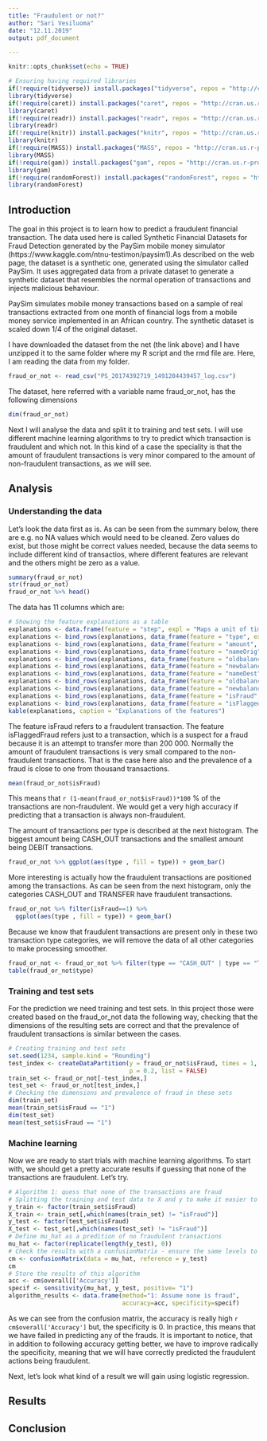 ```yaml
---
title: "Fraudulent or not?"
author: "Sari Vesiluoma"
date: "12.11.2019"
output: pdf_document

---
```


```r
knitr::opts_chunk$set(echo = TRUE)
```

```r
# Ensuring having required libraries
if(!require(tidyverse)) install.packages("tidyverse", repos = "http://cran.us.r-project.org")
library(tidyverse)
if(!require(caret)) install.packages("caret", repos = "http://cran.us.r-project.org")
library(caret)
if(!require(readr)) install.packages("readr", repos = "http://cran.us.r-project.org")
library(readr)
if(!require(knitr)) install.packages("knitr", repos = "http://cran.us.r-project.org")
library(knitr)
if(!require(MASS)) install.packages("MASS", repos = "http://cran.us.r-project.org")
library(MASS)
if(!require(gam)) install.packages("gam", repos = "http://cran.us.r-project.org")
library(gam)
if(!require(randomForest)) install.packages("randomForest", repos = "http://cran.us.r-project.org")
library(randomForest)
```

## Introduction

The goal in this project is to learn how to predict a fraudulent financial transaction. The data used here is called Synthetic Financial Datasets for Fraud Detection generated by the PaySim mobile money simulator (https://www.kaggle.com/ntnu-testimon/paysim1).As described on the web page, the dataset is a synthetic one, generated using the simulator called PaySim. It uses aggregated data from a private dataset to generate a synthetic dataset that resembles the normal operation of transactions and injects malicious behaviour. 

PaySim simulates mobile money transactions based on a sample of real transactions extracted from one month of financial logs from a mobile money service implemented in an African country. The synthetic dataset is scaled down 1/4 of the original dataset.

I have downloaded the dataset from the net (the link above) and I have unzipped it to the same folder where my R script and the rmd file are. Here, I am reading the data from my folder. 
```r
fraud_or_not <- read_csv("PS_20174392719_1491204439457_log.csv")
```

The dataset, here referred with a variable name fraud_or_not, has the following dimensions

```r
dim(fraud_or_not)
```

Next I will analyse the data and split it to training and test sets. I will use different machine learning algorithms to try to predict which transaction is fraudulent and which not. In this kind of a case the speciality is that the amount of fraudulent transactions is very minor compared to the amount of non-fraudulent transactions, as we will see. 


## Analysis
### Understanding the data

Let's look the data first as is. As can be seen from the summary below, there are e.g. no NA values which would need to be cleaned. Zero values do exist, but those might be correct values needed, because the data seems to include different kind of transactios, where different features are relevant and the others might be zero as a value.

```r
summary(fraud_or_not)
str(fraud_or_not)
fraud_or_not %>% head()
```

The data has 11 columns which are:

```r
# Showing the feature explanations as a table
explanations <- data.frame(feature = "step", expl = "Maps a unit of time in the real world. 1 step is 1 hour of time. Total steps 744 (30 days simulation).")
explanations <- bind_rows(explanations, data_frame(feature = "type", expl = "CASH-IN, CASH-OUT, DEBIT, PAYMENT and TRANSFER."))
explanations <- bind_rows(explanations, data_frame(feature = "amount", expl = "Amount of the transaction in local currency."))
explanations <- bind_rows(explanations, data_frame(feature = "nameOrig", expl = "Customer who started the transaction"))
explanations <- bind_rows(explanations, data_frame(feature = "oldbalanceOrg", expl = "Initial balance before the transaction"))
explanations <- bind_rows(explanations, data_frame(feature = "newbalanceOrig", expl = "New balance after the transaction"))
explanations <- bind_rows(explanations, data_frame(feature = "nameDest", expl = "Customer who is the recipient of the transaction"))
explanations <- bind_rows(explanations, data_frame(feature = "oldbalanceDest", expl = "Initial balance recipient before the transaction"))
explanations <- bind_rows(explanations, data_frame(feature = "newbalanceDest", expl = "New balance recipient after the transaction"))
explanations <- bind_rows(explanations, data_frame(feature = "isFraud", expl = "Transactions made by the fraudulent agents inside the simulation"))
explanations <- bind_rows(explanations, data_frame(feature = "isFlaggedFraud", expl = "An illegal attempt in this dataset is an attempt to transfer more than 200.000 in a single transaction."))
kable(explanations, caption = "Explanations of the features")
```

The feature isFraud refers to a fraudulent transaction. The feature isFlaggedFraud refers just to a transaction, which is a suspect for a fraud because it is an attempt to transfer more than 200 000. Normally the amount of fraudulent transactions is very small compared to the non-fraudulent transactions. That is the case here also and the prevalence of a fraud is close to one from thousand transactions. 

```r
mean(fraud_or_not$isFraud)
```

This means that `r (1-mean(fraud_or_not$isFraud))*100` % of the transactions are non-fraudulent. We would get a very high accuracy if predicting that a transaction is always non-fraudulent. 

The amount of transactions per type is described at the next histogram. The biggest amount being CASH_OUT transactions and the smallest amount being DEBIT transactions. 

```r
fraud_or_not %>% ggplot(aes(type , fill = type)) + geom_bar()
```

More interesting is actually how the fraudulent transactions are positioned among the transactions. As can be seen from the next histogram, only the categories CASH_OUT and TRANSFER have fraudulent transactions. 

```r
fraud_or_not %>% filter(isFraud==1) %>% 
  ggplot(aes(type , fill = type)) + geom_bar()
```

Because we know that fraudulent transactions are present only in these two transaction type categories, we will remove the data of all other categories to make processing smoother.

```r
fraud_or_not <- fraud_or_not %>% filter(type == "CASH_OUT" | type == "TRANSFER")
table(fraud_or_not$type)
```

### Training and test sets

For the prediction we need training and test sets. In this project those were created based on the fraud_or_not data the following way, checking that the dimensions of the resulting sets are correct and that the prevalence of fraudulent transactions is similar between the cases. 
```r
# Creating training and test sets
set.seed(1234, sample.kind = "Rounding")
test_index <- createDataPartition(y = fraud_or_not$isFraud, times = 1,
                                  p = 0.2, list = FALSE)
train_set <- fraud_or_not[-test_index,]
test_set <- fraud_or_not[test_index,]
# Checking the dimensions and prevalence of fraud in these sets
dim(train_set)
mean(train_set$isFraud == "1")
dim(test_set)
mean(test_set$isFraud == "1")
```

### Machine learning

Now we are ready to start trials with machine learning algorithms. To start with, we should get a pretty accurate results if guessing that none of the transactions are fraudulent. Let's try. 

```r
# Algorithm 1: quess that none of the transactions are fraud
# Splitting the training and test data to X and y to make it easier to use those
y_train <- factor(train_set$isFraud)
X_train <- train_set[,which(names(train_set) != "isFraud")]
y_test <- factor(test_set$isFraud)
X_test <- test_set[,which(names(test_set) != "isFraud")]
# Define mu_hat as a predition of no fraudulent transactions
mu_hat <- factor(replicate(length(y_test), 0))
# Check the results with a confusionMatrix - ensure the same levels to be used
cm <- confusionMatrix(data = mu_hat, reference = y_test)
cm
# Store the results of this algorithm
acc <- cm$overall[['Accuracy']]
specif <- sensitivity(mu_hat, y_test, positive= "1")
algorithm_results <- data.frame(method="1: Assume none is fraud", 
                                accuracy=acc, specificity=specif)
```

As we can see from the confusion matrix, the accuracy is really high `r cm$overall['Accuracy']` but, the specificity is 0. In practice, this means that we have failed in predicting any of the frauds. It is important to notice, that in addition to following accuracy getting better, we have to improve radically the specificity, meaning that we will have correctly predicted the fraudulent actions being fraudulent. 

Next, let's look what kind of a result we will gain using logistic regression. 






## Results


## Conclusion
